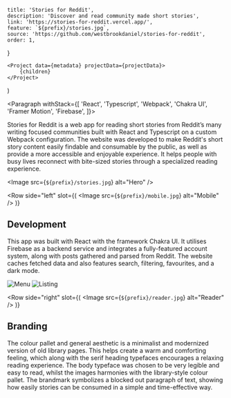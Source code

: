 
    title: 'Stories for Reddit',
    description: 'Discover and read community made short stories',
    link: 'https://stories-for-reddit.vercel.app/',
    feature: `${prefix}/stories.jpg`,
    source: 'https://github.com/westbrookdaniel/stories-for-reddit',
    order: 1,
}

    <Project data={metadata} projectData={projectData}>
        {children}
    </Project>
)

<Paragraph withStack={[
	'React',
	'Typescript',
	'Webpack',
	'Chakra UI',
	'Framer Motion',
	'Firebase',
]}>

Stories for Reddit is a web app for reading short stories from Reddit’s
many writing focused communities built with React and Typescript on a
custom Webpack configuration. The website was developed to make Reddit's
short story content easily findable and consumable by the public, as well
as provide a more accessible and enjoyable experience. It helps people with
busy lives reconnect with bite-sized stories through a specialized reading experience.

</Paragraph>

<Image src={`${prefix}/stories.jpg`} alt="Hero" />

<Row 
	side="left" 
	slot={(
		<Image src={`${prefix}/mobile.jpg`} alt="Mobile" />
	)}
>

## Development

This app was built with React with the framework Chakra UI.
It utilises Firebase as a backend service and integrates a
fully-featured account system, along with posts gathered and
parsed from Reddit. The website caches fetched data and also
features search, filtering, favourites, and a dark mode.

</Row>

<Gallery>
    <Image src={`${prefix}/menu.jpg`} alt="Menu" />
    <Image src={`${prefix}/list.jpg`} alt="Listing" />
</Gallery>

<Row 
	side="right" 
	slot={(
		<Image src={`${prefix}/reader.jpg`} alt="Reader" />
	)}
>

## Branding

The colour pallet and general aesthetic is a minimalist and modernized
version of old library pages. This helps create a warm and comforting
feeling, which along with the serif heading typefaces encourages a relaxing
reading experience. The body typeface was chosen to be very legible and
easy to read, whilst the images harmonies with the library-style colour
pallet. The brandmark symbolizes a blocked out paragraph of text,
showing how easily stories can be consumed in a simple and time-effective way.

</Row>
